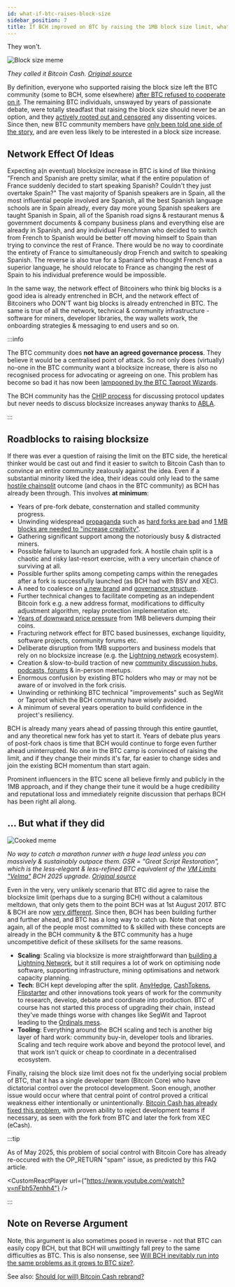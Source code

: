 ```yaml
---
id: what-if-btc-raises-block-size
sidebar_position: 7
title: If BCH improved on BTC by raising the 1MB block size limit, what if BTC does the same?
---
```



They won't.

<img src={blocksizememe} alt="Block size meme" />

_They called it Bitcoin Cash. [Original source](https://twitter.com/TheBCHPodcast/status/1531674841417502723)_

By definition, everyone who supported raising the block size left the BTC community (some to BCH, some elsewhere) [after BTC refused to cooperate on it](/start#episode-8-of-10-bitcoin-cash). The remaining BTC individuals, unswayed by years of passionate debate, were totally steadfast that raising the block size should never be an option, and they [actively rooted out and censored](/faqs/BCH-vs-BTC/why-is-there-so-much-censorship-in-btc) any dissenting voices. Since then, new BTC community members have [only been told one side of the story](/faqs/BCH-vs-BTC/why-is-there-so-much-propaganda-in-btc), and are even less likely to be interested in a block size increase.

## Network Effect Of Ideas

Expecting a(n eventual) blocksize increase in BTC is kind of like thinking "French and Spanish are pretty similar, what if the entire population of France suddenly decided to start speaking Spanish? Couldn't they just overtake Spain?" The vast majority of Spanish speakers are in Spain, all the most influential people involved are Spanish, all the best Spanish language schools are in Spain already, every day more young Spanish speakers are taught Spanish in Spain, all of the Spanish road signs & restaurant menus & government documents & company business plans and everything else are already in Spanish, and any individual Frenchman who decided to switch from French to Spanish would be better off moving himself to Spain than trying to convince the rest of France. There would be no way to coordinate the entirety of France to simultaneously drop French and switch to speaking Spanish. The reverse is also true for a Spaniard who thought French was a superior language, he should relocate to France as changing the rest of Spain to his individual preference would be impossible.

In the same way, the network effect of Bitcoiners who think big blocks is a good idea is already entrenched in BCH, and the network effect of Bitcoiners who DON'T want big blocks is already entrenched in BTC. The same is true of all the network, technical & community infrastructure - software for miners, developer libraries, the way wallets work, the onboarding strategies & messaging to end users and so on.

:::info

The BTC community does **not have an agreed governance process**. They believe it would be a centralised point of attack. So not only does (virtually) no-one in the BTC community want a blocksize increase, there is also no recognised process for advocating or agreeing on one. This problem has become so bad it has now been [lampooned by the BTC Taproot Wizards](https://www.quantumcats.xyz/bip-land).

The BCH community has the [CHIP process](/faqs/Decentralisation/how-does-BCH-governance-work) for discussing protocol updates but never needs to discuss blocksize increases anyway thanks to [ABLA](/faqs/BCH/what-is-the-maximum-bch-blocksize).

:::

## Roadblocks to raising blocksize

If there was ever a question of raising the limit on the BTC side, the heretical thinker would be cast out and find it easier to switch to Bitcoin Cash than to convince an entire community zealously against the idea. Even if a substantial minority liked the idea, their ideas could only lead to the same [hostile chainsplit](/faqs/Decentralisation/what-is-a-soft-hard-fork) outcome (and chaos in the BTC community) as BCH has already been through. This involves **at minimum**:

- Years of pre-fork debate, consternation and stalled community progress.
- Unwinding widespread [propaganda](/faqs/BCH-vs-BTC/why-is-there-so-much-propaganda-in-btc) such as [hard forks are bad](/faqs/Decentralisation/what-is-a-soft-hard-fork#btc-hard-fork-propaganda) and [1 MB blocks are needed to "increase creativity"](/faqs/BCH-vs-BTC/is-a-1MB-limit-needed-to-increase-creativity).
- Gathering significant support among the notoriously busy & distracted miners.
- Possible failure to launch an upgraded fork. A hostile chain split is a chaotic and risky last-resort exercise, with a very uncertain chance of surviving at all.
- Possible further splits among competing camps within the renegades after a fork is successfully launched (as BCH had with BSV and XEC).
- A need to coalesce on [a new brand](/faqs/BCH/will-bitcoin-cash-rebrand) and [governance structure](/faqs/Decentralisation/how-does-BCH-governance-work).
- Further technical changes to facilitate competing as an independent Bitcoin fork e.g. a new address format, modifications to difficulty adjustment algorithm, replay protection implementation etc.
- [Years of downward price pressure](/faqs/BCH-vs-BTC/if-bch-is-so-great-why-is-the-price-low) from 1MB believers dumping their coins.
- Fracturing network effect for BTC based businesses, exchange liquidity, software projects, community forums etc.
- Deliberate disruption from 1MB supporters and business models that rely on no blocksize increase (e.g. the [Lightning network](/faqs/BCH-vs-BTC/what-about-lightning-network) ecosystem).
- Creation & slow-to-build traction of new [community discussion hubs, podcasts, forums](/recommended#discussion) & in-person meetups.
- Enormous confusion by existing BTC holders who may or may not be aware of or involved in the fork crisis.
- Unwinding or rethinking BTC technical "improvements" such as SegWit or Taproot which the BCH community have wisely avoided.
- A minimum of several years operation to build confidence in the project's resiliency.

BCH is already many years ahead of passing through this entire gauntlet, and any theoretical new fork has yet to start it. Years of debate plus years of post-fork chaos is time that BCH would continue to forge even further ahead uninterrupted. No one in the BTC camp is convinced of raising the limit, and if they change their minds it's far, far easier to change sides and join the existing BCH momentum than start again.

Prominent influencers in the BTC scene all believe firmly and publicly in the 1MB approach, and if they change their tune it would be a huge credibility and reputational loss and immediately reignite discussion that perhaps BCH has been right all along.

## ... But what if they did

<img src={cookedMeme} alt="Cooked meme" />

_No way to catch a marathon runner with a huge lead unless you can massively & sustainably outpace them. GSR = "Great Script Restoration", which is the less-elegant & less-refined BTC equivalent of the [VM Limits "Velma"](/faqs/Decentralisation/how-does-BCH-governance-work#2025-upgrade) BCH 2025 upgrade. [Original source](https://x.com/TheBCHPodcast/status/1883180174532866136)_

Even in the very, very unlikely scenario that BTC did agree to raise the blocksize limit (perhaps due to a surging BCH) without a calamitous meltdown, that only gets them to the point BCH was at 1st August 2017. BTC & BCH are now [very different](/faqs/BCH-vs-BTC/is-bch-just-btc-with-larger-blocks). Since then, BCH has been building further and further ahead, and BTC has a long way to catch up. Note that once again, all of the people most committed to & skilled with these concepts are already in the BCH community & the BTC community has a huge uncompetitive deficit of these skillsets for the same reasons.

- **Scaling**: Scaling via blocksize is more straightforward than [building a Lightning Network](/faqs/BCH-vs-BTC/what-about-lightning-network), but it still requires a lot of work on optimising node software, supporting infrastructure, mining optimisations and network capacity planning.
- **Tech**: BCH kept developing after the split. [AnyHedge](/faqs/Tech/what-is-anyhedge), [CashTokens](/faqs/Tech/what-is-cashtokens), [Flipstarter](/faqs/Tech/what-is-flipstarter) and other innovations took years of work for the community to research, develop, debate and coordinate into production. BTC of course has not started this process of upgrading their chain, instead they've made things worse with changes like SegWit and Taproot leading to the [Ordinals mess](/episodes/71).
- **Tooling**: Everything around the BCH scaling and tech is another big layer of hard work: community buy-in, developer tools and libraries. Scaling and tech require work above and beyond the protocol level, and that work isn't quick or cheap to coordinate in a decentralised ecosystem.

Finally, raising the block size limit does not fix the underlying social problem of BTC, that it has a single developer team (Bitcoin Core) who have dictatorial control over the protocol development. Soon enough, another issue would occur where that central point of control proved a critical weakness either intentionally or unintentionally. [Bitcoin Cash has already fixed this problem](/faqs/Decentralisation/how-does-BCH-governance-work), with proven ability to reject development teams if necessary, as seen with the fork from BTC and later the fork from XEC (eCash).

:::tip

As of May 2025, this problem of social control with Bitcoin Core has already re-occured with the OP_RETURN "spam" issue, as predicted by this FAQ article.

<CustomReactPlayer url={"https://www.youtube.com/watch?v=nFbh57enhh4"} />

:::


## Note on Reverse Argument

Note, this argument is also sometimes posed in reverse - not that BTC can easily copy BCH, but that BCH will unwittingly fall prey to the same difficulties as BTC. This is also nonsense, see [Will BCH inevitably run into the same problems as it grows to BTC size?](/faqs/BCH-vs-BTC/will-BCH-inevitably-run-into-BTC-problems-at-scale).

See also: [Should (or will) Bitcoin Cash rebrand?](/faqs/BCH/will-bitcoin-cash-rebrand)
